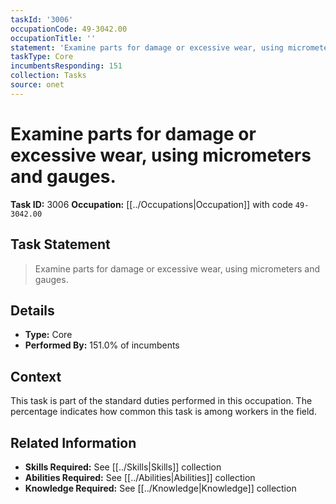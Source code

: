 ```yaml
---
taskId: '3006'
occupationCode: 49-3042.00
occupationTitle: ''
statement: 'Examine parts for damage or excessive wear, using micrometers and gauges.'
taskType: Core
incumbentsResponding: 151
collection: Tasks
source: onet
---
```

# Examine parts for damage or excessive wear, using micrometers and gauges.

**Task ID:** 3006
**Occupation:** [[../Occupations|Occupation]] with code `49-3042.00`

## Task Statement

> Examine parts for damage or excessive wear, using micrometers and gauges.

## Details

- **Type:** Core
- **Performed By:** 151.0% of incumbents

## Context

This task is part of the standard duties performed in this occupation. The percentage indicates how common this task is among workers in the field.

## Related Information

- **Skills Required:** See [[../Skills|Skills]] collection
- **Abilities Required:** See [[../Abilities|Abilities]] collection
- **Knowledge Required:** See [[../Knowledge|Knowledge]] collection
